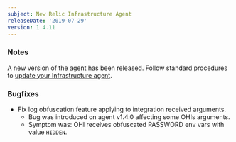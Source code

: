 ```yaml
---
subject: New Relic Infrastructure Agent
releaseDate: '2019-07-29'
version: 1.4.11
---
```


### Notes

A new version of the agent has been released. Follow standard procedures to [update your Infrastructure agent](/docs/infrastructure/new-relic-infrastructure/installation/update-infrastructure-agent).

### Bugfixes

* Fix log obfuscation feature applying to integration received arguments.
  * Bug was introduced on agent v1.4.0 affecting some OHIs arguments.
  * Symptom was: OHI receives obfuscated PASSWORD env vars with value `HIDDEN`.
